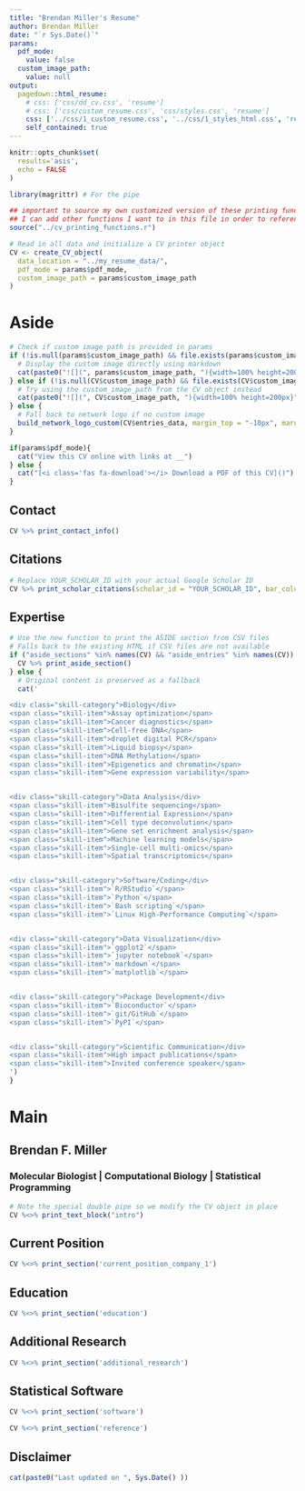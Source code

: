 ```yaml
---
title: "Brendan Miller's Resume"
author: Brendan Miller
date: "`r Sys.Date()`"
params:
  pdf_mode:
    value: false
  custom_image_path:
    value: null
output:
  pagedown::html_resume:
    # css: ['css/dd_cv.css', 'resume']
    # css: ['css/custom_resume.css', 'css/styles.css', 'resume']
    css: ['../css/1_custom_resume.css', '../css/1_styles_html.css', 'resume']
    self_contained: true
---
```


<style>
/* Custom styles for the ASIDE section skills */
.skill-category {
  font-weight: bold;
  display: block;
  margin: 0 !important;
  padding: 0 !important;
  height: 0.8em !important; /* Reduced from 1.2em */
  line-height: 0.8 !important; /* Added to reduce vertical space */
}

/* Space between categories but not at the top */
.skill-category:not(:first-of-type) {
  margin-top: 0.4em !important;
  margin-bottom: -0.2em !important;
}

.skill-item {
  padding-left: 1em;
  display: block;
  margin-top: -0.20em !important; /* Increased negative margin to pull up skill items further */
  line-height: 1.0; /* Reduced from 1.2 */
}

/* Category spacing handled by CSS rules on skill-category */

.pagedjs_page:first-of-type .aside {
  margin-top: -50px; /* Move content higher */
}
</style>

```r
knitr::opts_chunk$set(
  results='asis', 
  echo = FALSE
)

library(magrittr) # For the pipe

## important to source my own customized version of these printing functions.
## I can add other functions I want to in this file in order to reference them later in this rmd when rendered.
source("../cv_printing_functions.r")

# Read in all data and initialize a CV printer object
CV <- create_CV_object(
  data_location = "../my_resume_data/",
  pdf_mode = params$pdf_mode,
  custom_image_path = params$custom_image_path
)

```


Aside
================================================================================

<!-- This is to insert a picture of me instead -->
<!-- ![logo](me.jpg){width=100%} -->

```r
# Check if custom image path is provided in params
if (!is.null(params$custom_image_path) && file.exists(params$custom_image_path)) {
  # Display the custom image directly using markdown
  cat(paste0("![](", params$custom_image_path, "){width=100% height=200px}"))
} else if (!is.null(CV$custom_image_path) && file.exists(CV$custom_image_path)) {
  # Try using the custom_image_path from the CV object instead
  cat(paste0("![](", CV$custom_image_path, "){width=100% height=200px}"))
} else {
  # Fall back to network logo if no custom image
  build_network_logo_custom(CV$entries_data, margin_top = "-10px", margin_bottom = "0px", width = "100%", height = "200px")
}
```

```r
if(params$pdf_mode){
  cat("View this CV online with links at __")
} else {
  cat("[<i class='fas fa-download'></i> Download a PDF of this CV]()")
}
```

Contact {#contact}
--------------------------------------------------------------------------------

```r
CV %>% print_contact_info()
```

Citations {#citations}
--------------------------------------------------------------------------------

```r
# Replace YOUR_SCHOLAR_ID with your actual Google Scholar ID
CV %>% print_scholar_citations(scholar_id = "YOUR_SCHOLAR_ID", bar_color = "#4292c6")
```

<!-- Software Coding {#skills} -->
<!-- -------------------------------------------------------------------------------- -->
<!-- &nbsp;&nbsp;&nbsp;&nbsp;`R/RStudio`<br />&nbsp;&nbsp;&nbsp;&nbsp;`Python`<br />&nbsp;&nbsp;&nbsp;&nbsp;`Bash scripting`<br />&nbsp;&nbsp;&nbsp;&nbsp;`Linux High-Performance`<br />&nbsp;&nbsp;&nbsp;&nbsp;&nbsp;`Computing` -->


Expertise {#skills}
--------------------------------------------------------------------------------
```r
# Use the new function to print the ASIDE section from CSV files
# Falls back to the existing HTML if CSV files are not available
if ("aside_sections" %in% names(CV) && "aside_entries" %in% names(CV)) {
  CV %>% print_aside_section()
} else {
  # Original content is preserved as a fallback
  cat('

<div class="skill-category">Biology</div>
<span class="skill-item">Assay optimization</span>
<span class="skill-item">Cancer diagnostics</span>
<span class="skill-item">Cell-free DNA</span>
<span class="skill-item">droplet digital PCR</span>
<span class="skill-item">Liquid biopsy</span>
<span class="skill-item">DNA Methylation</span>
<span class="skill-item">Epigenetics and chromatin</span>
<span class="skill-item">Gene expression variability</span>


<div class="skill-category">Data Analysis</div>
<span class="skill-item">Bisulfite sequencing</span>
<span class="skill-item">Differential Expression</span>
<span class="skill-item">Cell type deconvolution</span>
<span class="skill-item">Gene set enrichment analysis</span>
<span class="skill-item">Machine learning models</span>
<span class="skill-item">Single-cell multi-omics</span>
<span class="skill-item">Spatial transcriptomics</span>


<div class="skill-category">Software/Coding</div>
<span class="skill-item">`R/RStudio`</span>
<span class="skill-item">`Python`</span>
<span class="skill-item">`Bash scripting`</span>
<span class="skill-item">`Linux High-Performance Computing`</span>


<div class="skill-category">Data Visualization</div>
<span class="skill-item">`ggplot2`</span>
<span class="skill-item">`jupyter notebook`</span>
<span class="skill-item">`markdown`</span>
<span class="skill-item">`matplotlib`</span>


<div class="skill-category">Package Development</div>
<span class="skill-item">`Bioconductor`</span>
<span class="skill-item">`git/GitHub`</span>
<span class="skill-item">`PyPI`</span>


<div class="skill-category">Scientific Communication</div>
<span class="skill-item">High impact publications</span>
<span class="skill-item">Invited conference speaker</span>
')
}
```

Main
================================================================================

Brendan F. Miller {#title}
--------------------------------------------------------------------------------

### Molecular Biologist | Computational Biology | Statistical Programming

```r
# Note the special double pipe so we modify the CV object in place
CV %<>% print_text_block("intro")
```

Current Position {data-icon=user data-concise=true}
--------------------------------------------------------------------------------
```r
CV %<>% print_section('current_position_company_1')
```


Education {data-icon=graduation-cap data-concise=true}
--------------------------------------------------------------------------------

```r
CV %<>% print_section('education')
```


Additional Research {data-icon=laptop data-concise=true}
--------------------------------------------------------------------------------

```r
CV %<>% print_section('additional_research')
```


Statistical Software {data-icon=cloud-upload data-concise=true}
--------------------------------------------------------------------------------

```r
CV %<>% print_section('software')
```




```r
CV %<>% print_section('reference')
```


Disclaimer {#disclaimer}
--------------------------------------------------------------------------------

```r
cat(paste0("Last updated on ", Sys.Date() ))
```


<!-- Made using R package [**pagedown**](https://github.com/rstudio/pagedown). -->

<!-- The source code is available [on github.com/nstrayer/cv](/Users/brendan/Desktop/Misc Projects/data_cv/datadrivencv/). -->

<!-- Last updated on `r Sys.Date()`. -->

